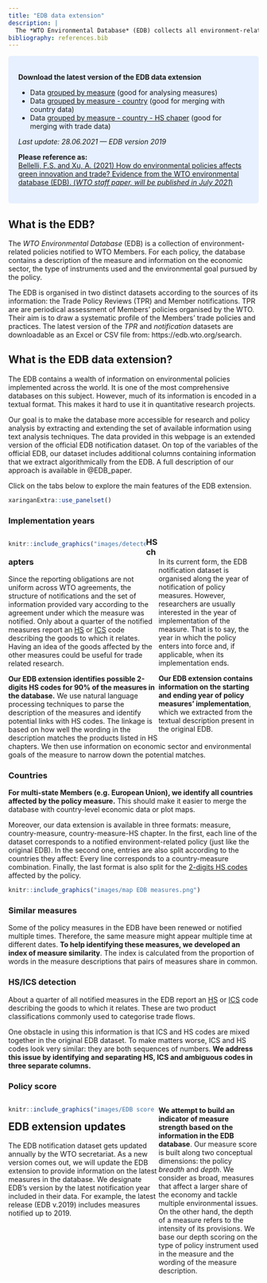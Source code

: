 ```yaml
---
title: "EDB data extension"
description: |
  The *WTO Environmental Database* (EDB) collects all environment-related policies that have been notified to the WTO. Here, you may find an extension to the EDB specifically developed for economic research and policy analysis.
bibliography: references.bib
---
```


<style>
.column-left55{
  float: left;
  width: 55%;
  text-align: left;
}
.column-left40{
  float: left;
  width: 55%;
  text-align: left;
}
.column-left60{
  float: left;
  width: 60%;
  text-align: left;
}
.column-right40{
  float: right;
  width: 40%;
  text-align: left;
}
.column-right55{
  float: right;
  width: 55%;
  text-align: left;
}
.column-right60{
  float: right;
  width: 60%;
  text-align: left;
}
</style>

<style>
div.blue { background-color:#e6f0ff; border-radius: 5px; padding: 20px;}
</style>
<div class = "blue">

**Download the latest version of the EDB data extension**

- Data [grouped by measure](data files/Extended EDB by measure.zip) (good for analysing measures)
- Data [grouped by measure - country](data files/Extended EDB by measure-country.zip) (good for merging with country data)
- Data [grouped by measure - country - HS chaper](data files/Extended EDB by measure-country.zip) (good for merging with trade data)

*Last update: 28.06.2021 --- EDB version 2019*

**Please reference as:** <br>
[Bellelli, F.S. and Xu, A. (2021) How do environmental policies affects green innovation and trade? Evidence from the WTO environmental database (EDB). (*WTO staff paper, will be published in July 2021*)](papers/EDB_paper_draft.pdf)
</div>




## What is the EDB?

The *WTO Environmental Database* (EDB) is a collection of environment-related policies notified to WTO Members. For each policy, the database contains a description of the measure and information on the  economic sector, the type of instruments used and the environmental goal pursued by the policy. 

The EDB is organised in two distinct datasets according to the sources of its information: the Trade Policy Reviews (TPR) and Member notifications. TPR are are periodical assessment of Members' policies organised by the WTO. Their aim is to draw a systematic profile of the Members' trade policies and practices. The latest version of the *TPR* and *notification* datasets are downloadable as an Excel or CSV file from: https://edb.wto.org/search. 




## What is the EDB data extension? {.tabset .tabset-fade .tabset-pills}

The EDB contains a wealth of information on environmental policies implemented across the world. It is one of the most comprehensive databases on this subject. However, much of its information is encoded in a textual format. This makes it hard to use it in quantitative research projects. 

Our goal is to make the database more accessible for research and policy analysis by extracting and extending the set of available information using text analysis techniques. The data provided in this webpage is an extended version of the official EDB notification dataset. On top of the variables of the official EDB, our dataset includes additional columns containing information that we extract algorithmically from the EDB. A full description of our approach is available in @EDB_paper.

Click on the tabs below to explore the main features of the EDB extension.

```r
xaringanExtra::use_panelset()
```

::: l-body-outset
::::: {.panelset}
::: {.panel}

### Implementation years {.panel-name}

<div class="column-left55">
```r
knitr::include_graphics("images/detected active measures.png")
```
</div>
<div class="column-right40">
<br><br>
In its current form, the EDB notification dataset is organised along the year of notification of policy measures. However, researchers are usually interested in the year of implementation of the measure. That is to say, the year in which the policy enters into force and, if applicable, when its implementation ends.

**Our EDB extension contains information on the starting and ending year of policy measures' implementation**, which we extracted from the textual description present in the original EDB. 
</div>



:::
::: {.panel}

### HS chapters {.panel-name}

Since the reporting obligations are not uniform across WTO agreements, the structure of notifications and the set of information provided vary according to the agreement under which the measure was notified. Only about a quarter of the notified measures report an [HS](https://en.wikipedia.org/wiki/Harmonized_System) or [ICS](https://en.wikipedia.org/wiki/International_Classification_for_Standards) code describing the goods to which it relates.  Having an idea of the goods affected by the other measures could be useful for trade related research.

**Our EDB extension identifies possible 2-digits HS codes for 90% of the measures in the database.** We use natural language processing techniques to parse the description of the measures and identify potential links with HS codes. The linkage is based on how well the wording in the description matches the products listed in HS chapters. We then use information on economic sector and environmental goals of the measure to narrow down the potential matches.



:::
::: {.panel}

### Countries {.panel-name}

**For multi-state Members (e.g. European Union), we identify all countries affected by the policy measure.** This should make it easier to merge the database with country-level economic data or plot maps.

Moreover, our data extension is available in three formats: measure, country-measure, country-measure-HS chapter. In the first, each line of the dataset corresponds to a notified environment-related policy (just like the original EDB). In the second one, entries are also split according to the countries they affect: Every line corresponds to a country-measure combination. Finally, the last format is also split for the [2-digits HS codes](https://en.wikipedia.org/wiki/Harmonized_System) affected by the policy. 



```r
knitr::include_graphics("images/map EDB measures.png")
```


:::
::: {.panel}

### Similar measures {.panel-name}

Some of the policy measures in the EDB have been renewed or notified multiple times. Therefore, the same measure might appear multiple time at different dates. **To help identifying these measures, we developed an index of measure similarity**. The index is calculated from the proportion of words in the measure descriptions that pairs of measures share in common.

:::
::: {.panel}

### HS/ICS detection {.panel-name}

About a quarter of all notified measures in the EDB report an [HS](https://en.wikipedia.org/wiki/Harmonized_System) or [ICS](https://en.wikipedia.org/wiki/International_Classification_for_Standards) code describing the goods to which it relates. These are two product classifications commonly used to categorise trade flows. 

One obstacle in using this information is that ICS and HS codes are mixed together in the original EDB dataset. To make matters worse, ICS and HS codes look very similar: they are both sequences of numbers. **We address this issue by identifying and separating HS, ICS and ambiguous codes in three separate columns.**





:::
::: {.panel}

### Policy score {.panel-name}

<div class="column-left60">
```r
knitr::include_graphics("images/EDB score diagram.png")
```
</div>
<div class="column-right40">
**We attempt to build an indicator of measure strength based on the information in the EDB database**. Our measure score is built along two conceptual dimensions: the policy *breadth* and *depth*. We consider as broad, measures that affect a larger share of the economy and tackle multiple environmental issues. On the other hand, the depth of a measure refers to the intensity of its provisions. We base our depth scoring on the type of policy instrument used in the measure and the wording of the measure description.
</div>

:::
:::
---
:::


## EDB extension updates

The EDB notification dataset gets updated annually by the WTO secretariat. As a new version comes out, we will update the EDB extension to provide information on the latest measures in the database. We designate EDB's version by the latest notification year included in their data. For example, the latest release (EDB v.2019) includes measures notified up to 2019.





